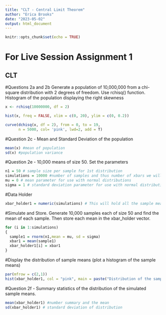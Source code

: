 ---
title: "CLT - Central Limit Theorem"
author: "Erica Brooks"
date: "2023-05-02"
output: html_document
---

```{r setup, include=FALSE}
knitr::opts_chunk$set(echo = TRUE)
```

# For Live Session Assignment 1
## CLT


#Questions 2a and 2b Generate a population of 10,000,000 from a chi-square distribution with 2 degrees of freedom. Use rchisq() function. Histogram of the population displaying the right skewness

```{r}
x <- rchisq(10000000, df = 2)

hist(x, freq = FALSE, xlim = c(0, 20), ylim = c(0, 0.2))

curve(dchisq(x, df = 2), from = 0, to = 19, 
      n = 5000, col= 'pink', lwd=2, add = T)
```

#Question 2c - Mean and Standard Deviation of the population
```{r}
mean(x) #mean of population
sd(x) #population variance

```
#Question 2e - 10,000 means of size 50. Set the parameters

```{r}
n1 = 50 # sample size per sample for 1st distribution
simulations = 10000 #number of samples and thus number of xbars we will generate.  
mu = 0 # mean parameter for use with normal distributions
sigma = 1 # standard deviation parameter for use with normal distributions
```

#Data Holder

```{r}
xbar_holder1 = numeric(simulations) # This will hold all the sample means for the distribution.

```

#Simulate and Store. Generate 10,000 samples each of size 50 and find the mean of each sample. Then store each mean in the xbar_holder vector.

```{r}
for (i in 1:simulations)
{ 
  sample1 = rnorm(n1,mean = mu, sd = sigma)
  xbar1 = mean(sample1)
  xbar_holder1[i] = xbar1
}
```

#Display the distribution of sample means (plot a histogram of the sample means)
```{r}
par(mfrow = c(2,1))
hist(xbar_holder1, col = "pink", main = paste("Distribution of the sample mean: n = ", n1), xlab = "Dist Sample Means", xlim = c(-4,4))

```

#Question 2f - Summary statistics of the distribution of the simulated sample means. 
```{r}
mean(xbar_holder1) #number summary and the mean
sd(xbar_holder1) # standard deviation of distribution

```


